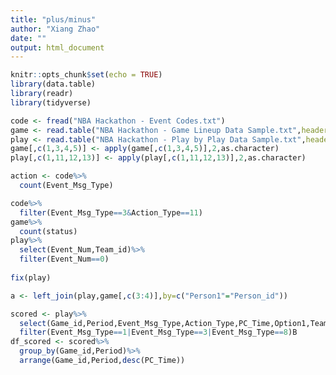 ```yaml
---
title: "plus/minus"
author: "Xiang Zhao"
date: ""
output: html_document
---
```


```r
knitr::opts_chunk$set(echo = TRUE)
library(data.table)
library(readr)
library(tidyverse)
```

```r
code <- fread("NBA Hackathon - Event Codes.txt")
game <- read.table("NBA Hackathon - Game Lineup Data Sample.txt",header = TRUE)
play <- read.table("NBA Hackathon - Play by Play Data Sample.txt",header = TRUE)
game[,c(1,3,4,5)] <- apply(game[,c(1,3,4,5)],2,as.character)
play[,c(1,11,12,13)] <- apply(play[,c(1,11,12,13)],2,as.character)
```

```r
action <- code%>%
  count(Event_Msg_Type)

code%>%
  filter(Event_Msg_Type==3&Action_Type==11)
game%>%
  count(status)
play%>%
  select(Event_Num,Team_id)%>%
  filter(Event_Num==0)
  
fix(play)
```

```r
a <- left_join(play,game[,c(3:4)],by=c("Person1"="Person_id"))
```

```r
scored <- play%>%
  select(Game_id,Period,Event_Msg_Type,Action_Type,PC_Time,Option1,Team_id,Person1,Person2)%>%
  filter(Event_Msg_Type==1|Event_Msg_Type==3|Event_Msg_Type==8)B
df_scored <- scored%>%
  group_by(Game_id,Period)%>%
  arrange(Game_id,Period,desc(PC_Time))
  
  
```

